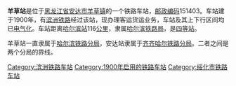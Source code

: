 {{noteTA
|1=zh-cn:始发车次; zh-hk:列車班次;
|2=zh-cn:车次; zh-hk:班次;
}}
{{Infobox China railway station 
|车站名称 = 羊草站
|车站名称拼音 = 
|电报码 = YAB
|拼音码 = YCA
|车站地址 = [[黑龙江省|黑龙江省]][[安达市|安达市]]
|归属 = [[哈尔滨铁路局|哈尔滨铁路局]]
|车站等级 = [[四等站_(中铁)|四等站]]
|线路 = [[滨洲铁路|滨洲铁路]]
}}
'''羊草站'''是位于[[黑龙江省|黑龙江省]][[安达市|安达市]][[羊草镇|羊草镇]]的一个铁路车站，[[邮政编码|邮政编码]]151403。车站建于1900年，有[[滨洲铁路|滨洲铁路]]经过该站，现办理客运货运业务，车站及其上下行区间均已[[电气化|电气化]]。车站距离[[哈尔滨站|哈尔滨站]]116[[公里|公里]]，隶属[[哈尔滨铁路局|哈尔滨铁路局]]，是[[四等站_(中铁)|四等站]]。

羊草站一直隶属于[[哈尔滨铁路分局|哈尔滨铁路分局]]，安达站隶属于[[齐齐哈尔铁路分局|齐齐哈尔铁路分局]]。二者之间是两个分局的界线。

{{start rail box}}
{{s-inop|[[宋站|宋站]]}}
{{s-line|[[滨洲铁路|滨洲铁路]]}}
{{s-inop|[[安达站_(黑龙江省)|安达站]]}}
{{end box}}
{{滨洲铁路}}
{{铁路车站小作品}}
{{黑龙江小作品}}

[[Category:滨洲铁路车站|Category:滨洲铁路车站]]
[[Category:1900年启用的铁路车站|Category:1900年启用的铁路车站]]
[[Category:绥化市铁路车站|Category:绥化市铁路车站]]